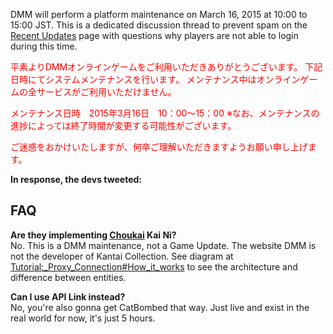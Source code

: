 DMM will perform a platform maintenance on March 16, 2015 at 10:00 to 15:00 JST. This is a dedicated discussion thread to prevent spam on the [[Recent Updates]] page with questions why players are not able to login during this time.

<span style="color:#f00;">平素よりDMMオンラインゲームをご利用いただきありがとうございます。
下記日時にてシステムメンテナンスを行います。
メンテナンス中はオンラインゲームの全サービスがご利用いただけません。</span>

<span style="color:#f00;">メンテナンス日時　2015年3月16日　10：00～15：00 ※なお、メンテナンスの進捗によっては終了時間が変更する可能性がございます。</span>

<span style="color:#f00;">ご迷惑をおかけいたしますが、何卒ご理解いただきますようお願い申し上げます。</span>

'''In response, the devs tweeted:'''
{{Tweet
|link = https://twitter.com/KanColle_STAFF/status/577070910332477440
|JP = 明日【3/16 10:00-15:00】の時間、DMMさんがプラットフォームのメンテナンスを実施されます。その間、ログインや課金アイテムの購入などの基本機能がダウンするため、プレイはできません。ご留意頂けますと幸いです。詳しくは、DMMさんのお知らせをご覧ください。
|EN = Tomorrow, from 10am to 3pm, maintenance will be carried out on the DMM platform. In that period of time, basic mechanics like login and purchase of premium items will be down, thus it is not possible to play. It would be good to take note of this. For more detailed information, please visit DMM's Announcements.
}}


==FAQ==
'''Are they implementing [[Choukai]] Kai Ni?'''<br />
No. This is a DMM maintenance, not a Game Update. The website DMM is not the developer of Kantai Collection. See diagram at [[Tutorial:_Proxy_Connection#How_it_works]] to see the architecture and difference between entities.

'''Can I use API Link instead?'''<br />
No, you're also gonna get CatBombed that way. Just live and exist in the real world for now, it's just 5 hours. <ac_metadata title="DMM Maintenance:16th March 2015" related_topics="Recent Updates"> </ac_metadata>